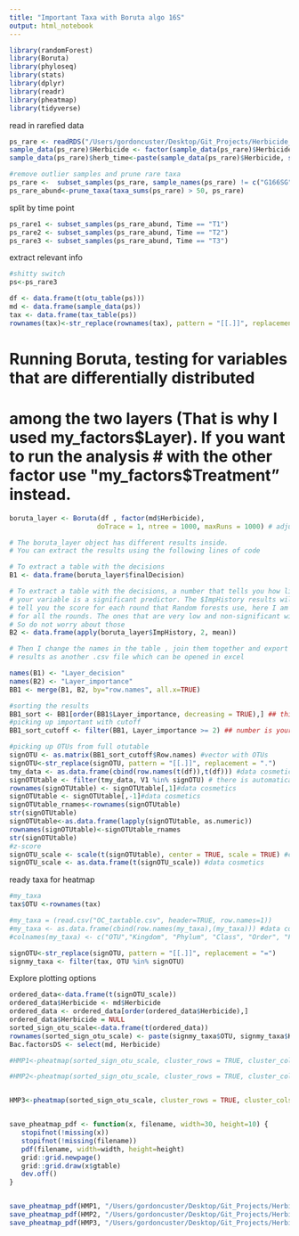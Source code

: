```yaml
---
title: "Important Taxa with Boruta algo 16S"
output: html_notebook
---
```



```r
library(randomForest)
library(Boruta)
library(phyloseq)
library(stats)
library(dplyr)
library(readr)
library(pheatmap)
library(tidyverse)
```

read in rarefied data
```r
ps_rare <- readRDS("/Users/gordoncuster/Desktop/Git_Projects/Herbicide_Microbes_PT1/data/PhyloseqObjects/16S/HerbPt1_rare_16S.Rdata")
sample_data(ps_rare)$Herbicide <- factor(sample_data(ps_rare)$Herbicide, levels = c("Aatrex", "Clarity", "Hand","Non-Treated","Roundup Powermax"))
sample_data(ps_rare)$herb_time<-paste(sample_data(ps_rare)$Herbicide, sample_data(ps_rare)$Time, sep = "_")

#remove outlier samples and prune rare taxa
ps_rare <-  subset_samples(ps_rare, sample_names(ps_rare) != c("G166SG", "G065SG"))
ps_rare_abund<-prune_taxa(taxa_sums(ps_rare) > 50, ps_rare)
```
split by time point
```r
ps_rare1 <- subset_samples(ps_rare_abund, Time == "T1")
ps_rare2 <- subset_samples(ps_rare_abund, Time == "T2")
ps_rare3 <- subset_samples(ps_rare_abund, Time == "T3")
```


extract relevant info
```r
#shitty switch 
ps<-ps_rare3

df <- data.frame(t(otu_table(ps)))
md <- data.frame(sample_data(ps))
tax <- data.frame(tax_table(ps))
rownames(tax)<-str_replace(rownames(tax), pattern = "[[.]]", replacement = "=")
```

# Running Boruta, testing for variables that are differentially distributed 
# among the two layers (That is why I used my_factors$Layer). If you want to run the analysis
# with the other factor use "my_factors$Treatment" instead.
```r
boruta_layer <- Boruta(df , factor(md$Herbicide), 
                      doTrace = 1, ntree = 1000, maxRuns = 1000) # adjust factor!!!!
```

```r
# The boruta_layer object has different results inside.
# You can extract the results using the following lines of code

# To extract a table with the decisions 
B1 <- data.frame(boruta_layer$finalDecision)  
```

```r
# To extract a table with the decisions, a number that tells you how likely is that 
# your variable is a significant predictor. The $ImpHistory results will 
# tell you the score for each round that Random forests use, here I am reporting the average 
# for all the rounds. The ones that are very low and non-significant will appear as -inf
# So do not worry about those
B2 <- data.frame(apply(boruta_layer$ImpHistory, 2, mean))

# Then I change the names in the table , join them together and export the 
# results as another .csv file which can be opened in excel

names(B1) <- "Layer_decision"
names(B2) <- "Layer_importance"
BB1 <- merge(B1, B2, by="row.names", all.x=TRUE)
```


```r
#sorting the results
BB1_sort <- BB1[order(BB1$Layer_importance, decreasing = TRUE),] ## this is to give an overwiew and choose cutoff
#picking up important with cutoff
BB1_sort_cutoff <- filter(BB1, Layer_importance >= 2) ## number is your importance cutoff

#picking up OTUs from full otutable
signOTU <- as.matrix(BB1_sort_cutoff$Row.names) #vector with OTUs
signOTU<-str_replace(signOTU, pattern = "[[.]]", replacement = ".")
tmy_data <- as.data.frame(cbind(row.names(t(df)),t(df))) #data cosmetics - transposition , rownames to col, dataframe
signOTUtable <- filter(tmy_data, V1 %in% signOTU) # there is automatically generated colname it can be problematic
rownames(signOTUtable) <- signOTUtable[,1]#data cosmetics
signOTUtable <- signOTUtable[,-1]#data cosmetics
signOTUtable_rnames<-rownames(signOTUtable)
str(signOTUtable)
signOTUtable<-as.data.frame(lapply(signOTUtable, as.numeric))
rownames(signOTUtable)<-signOTUtable_rnames
str(signOTUtable)
#z-score
signOTU_scale <- scale(t(signOTUtable), center = TRUE, scale = TRUE) #calculating z-score
signOTU_scale <- as.data.frame(t(signOTU_scale)) #data cosmetics 


````

ready taxa for heatmap
```r
#my_taxa
tax$OTU <-rownames(tax)

#my_taxa = (read.csv("OC_taxtable.csv", header=TRUE, row.names=1))
#my_taxa <- as.data.frame(cbind(row.names(my_taxa),(my_taxa))) #data cosmetics
#colnames(my_taxa) <- c("OTU","Kingdom", "Phylum", "Class", "Order", "Family", "Genus", "Species")

signOTU<-str_replace(signOTU, pattern = "[[.]]", replacement = "=")
signmy_taxa <- filter(tax, OTU %in% signOTU) 
```

Explore plotting options
```r
ordered_data<-data.frame(t(signOTU_scale))
ordered_data$Herbicide <- md$Herbicide
ordered_data <- ordered_data[order(ordered_data$Herbicide),]
ordered_data$Herbicide = NULL
sorted_sign_otu_scale<-data.frame(t(ordered_data))  
rownames(sorted_sign_otu_scale) <- paste(signmy_taxa$OTU, signmy_taxa$Kingdom, signmy_taxa$Phylum, signmy_taxa$Class, signmy_taxa$Order, signmy_taxa$Family, signmy_taxa$Genus, signmy_taxa$Species, sep = ";")
Bac.factorsDS <- select(md, Herbicide)

#HMP1<-pheatmap(sorted_sign_otu_scale, cluster_rows = TRUE, cluster_cols = FALSE, scale = "row", cellwidth = 10, cellheigh = 10, fontsize = 10, color = colorRampPalette(c("blue", "white", "red"))(11), annotation_col = Bac.factorsDS)

#HMP2<-pheatmap(sorted_sign_otu_scale, cluster_rows = TRUE, cluster_cols = FALSE, scale = "row", cellwidth = 10, cellheigh = 10, fontsize = 10, color = colorRampPalette(c("blue", "white", "red"))(11), annotation_col = Bac.factorsDS)


HMP3<-pheatmap(sorted_sign_otu_scale, cluster_rows = TRUE, cluster_cols = FALSE, scale = "row", cellwidth = 10, cellheigh = 10, fontsize = 10, color = colorRampPalette(c("blue", "white", "red"))(11), annotation_col = Bac.factorsDS)


save_pheatmap_pdf <- function(x, filename, width=30, height=10) {
   stopifnot(!missing(x))
   stopifnot(!missing(filename))
   pdf(filename, width=width, height=height)
   grid::grid.newpage()
   grid::grid.draw(x$gtable)
   dev.off()
}


save_pheatmap_pdf(HMP1, "/Users/gordoncuster/Desktop/Git_Projects/Herbicide_Microbes_PT1/Figures/Time1_RF_Taxa.pdf")
save_pheatmap_pdf(HMP2, "/Users/gordoncuster/Desktop/Git_Projects/Herbicide_Microbes_PT1/Figures/Time2_RF_Taxa.pdf")
save_pheatmap_pdf(HMP3, "/Users/gordoncuster/Desktop/Git_Projects/Herbicide_Microbes_PT1/Figures/Time3_RF_Taxa.pdf")

```


